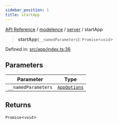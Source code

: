 ```yaml
---
sidebar_position: 1
title: startApp
---
```


[API Reference](/api-reference/modelence/server/functions/../../../index) / [modelence](/api-reference/modelence/server/functions/../../index) / [server](/api-reference/modelence/server/functions/../index) / startApp

> **startApp**(`__namedParameters`): `Promise`\<`void`\>

Defined in: [src/app/index.ts:36](https://github.com/modelence/modelence/blob/794a3f95b63a9facc0caf4230808b49852778da0/packages/modelence/src/app/index.ts#L36)

## Parameters

| Parameter | Type |
| ------ | ------ |
| `__namedParameters` | [`AppOptions`](/api-reference/modelence/server/functions/../type-aliases/AppOptions) |

## Returns

`Promise`\<`void`\>
